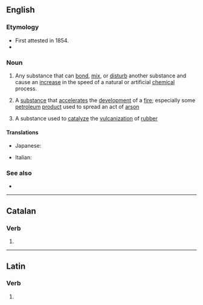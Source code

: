 {{also|accélérant}}
==English==
{{wikipedia}}

===Etymology===
* First attested in 1854.
* {{suffix|accelerate|ant|lang=en}}

===Noun===
{{en-noun}}

# {{lb|en|chemistry}} Any substance that can [[bond]], [[mix]], or [[disturb]] another substance and cause an [[increase]] in the speed of a natural or artificial [[chemical]] process.
# A [[substance]] that [[accelerate]]s the [[development]] of a [[fire]]; especially some [[petroleum]] [[product]] used to spread an act of [[arson]]
# {{lb|en|chemistry}} A substance used to [[catalyze]] the [[vulcanization]] of [[rubber]]

====Translations====
{{trans-top|substance that can bond, mix, or disturb another substance}}
* Japanese: {{t|ja|促進剤|tr=そくしんざい, sokushinzai|sc=Jpan}}
{{trans-mid}}
{{trans-bottom}}

{{trans-top|substance that accelerates the devolpment of a fire}}
{{trans-mid}}
{{trans-bottom}}

{{trans-top|substance used to catalyze the vulcanization of rubber}}
{{trans-mid}}
{{trans-bottom}}

{{checktrans-top}}
* Italian: {{t+|it|accelerante|m}}
{{trans-mid}}
{{trans-bottom}}

===See also===
* {{l|en|catalyst}}

----

==Catalan==

===Verb===
{{head|ca|verb form}}

# {{ca-verb form of|t=pres|m=ptc|accelerar}}

----

==Latin==

===Verb===
{{la-verb-form|accelerant}}

# {{inflection of|accelerō||3|p|pres|actv|indc|lang=la}}